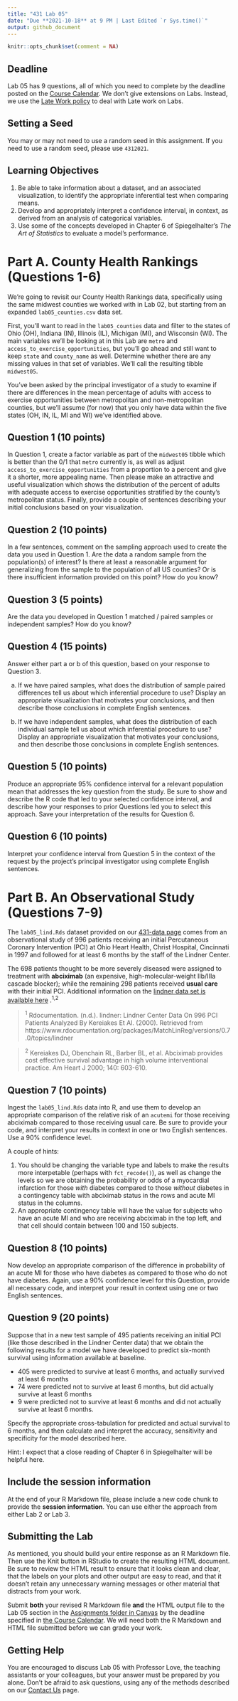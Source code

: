 ---
title: "431 Lab 05"
date: "Due **2021-10-18** at 9 PM | Last Edited `r Sys.time()`"
output: github_document
---

```{r setup, include=FALSE}
knitr::opts_chunk$set(comment = NA)
```

## Deadline

Lab 05 has 9 questions, all of which you need to complete by the deadline posted on the [Course Calendar](https://thomaselove.github.io/431/calendar.html). We don't give extensions on Labs. Instead, we use the [Late Work policy](https://github.com/THOMASELOVE/431-2021/tree/main/labs#late-work) to deal with Late work on Labs. 

## Setting a Seed

You may or may not need to use a random seed in this assignment. If you need to use a random seed, please use `4312021`.

## Learning Objectives

1. Be able to take information about a dataset, and an associated visualization, to identify the appropriate inferential test when comparing means.
2. Develop and appropriately interpret a confidence interval, in context, as derived from an analysis of categorical variables.
3. Use some of the concepts developed in Chapter 6 of Spiegelhalter's *The Art of Statistics* to evaluate a model's performance.

# Part A. County Health Rankings (Questions 1-6)

We're going to revisit our County Health Rankings data, specifically using the same midwest counties we worked with in Lab 02, but starting from an expanded `lab05_counties.csv` data set.

First, you'll want to read in the `lab05_counties` data and filter to the states of Ohio (OH), Indiana (IN), Illinois (IL), Michigan (MI), and Wisconsin (WI). The main variables we'll be looking at in this Lab are `metro` and `access_to_exercise_opportunities`, but you'll go ahead and still want to keep `state` and `county_name` as well. Determine whether there are any missing values in that set of variables. We'll call the resulting tibble `midwest05`.

You've been asked by the principal investigator of a study to examine if there are differences in the mean percentage of adults with access to exercise opportunities between metropolitan and non-metropolitan counties, but we'll assume (for now) that you only have data within the five states (OH, IN, IL, MI and WI) we've identified above.

## Question 1 (10 points)

In Question 1, create a factor variable as part of the `midwest05` tibble which is better than the 0/1 that `metro` currently is, as well as adjust `access_to_exercise_opportunities` from a proportion to a percent and give it a shorter, more appealing name. Then please make an attractive and useful visualization which shows the distribution of the percent of adults with adequate access to exercise opportunities stratified by the county's metropolitan status. Finally, provide a couple of sentences describing your initial conclusions based on your visualization.

## Question 2 (10 points)

In a few sentences, comment on the sampling approach used to create the data you used in Question 1. Are the data a random sample from the population(s) of interest? Is there at least a reasonable argument for generalizing from the sample to the population of all US counties? Or is there insufficient information provided on this point? How do you know? 

## Question 3 (5 points)

Are the data you developed in Question 1 matched / paired samples or independent samples? How do you know?

## Question 4 (15 points)

Answer either part a or b of this question, based on your response to Question 3.
 
a. If we have paired samples, what does the distribution of sample paired differences tell us about which inferential procedure to use? Display an appropriate visualization that motivates your conclusions, and then describe those conclusions in complete English sentences. 

b. If we have independent samples, what does the distribution of each individual sample tell us about which inferential procedure to use? Display an appropriate visualization that motivates your conclusions, and then describe those conclusions in complete English sentences.

## Question 5 (10 points)

Produce an appropriate 95% confidence interval for a relevant population mean that addresses the key question from the study. Be sure to show and describe the R code that led to your selected confidence interval, and describe how your responses to prior Questions led you to select this approach. Save your interpretation of the results for Question 6.

## Question 6 (10 points)

Interpret your confidence interval from Question 5 in the context of the request by the project's principal investigator using complete English sentences.

# Part B. An Observational Study (Questions 7-9)

The `lab05_lind.Rds` dataset provided on our [431-data page](https://github.com/THOMASELOVE/431-data) comes from an observational study of 996 patients receiving an initial Percutaneous Coronary Intervention (PCI) at Ohio Heart Health, Christ Hospital, Cincinnati in 1997 and followed for at least 6 months by the staff of the Lindner Center. 

The 698 patients thought to be more severely diseased were assigned to treatment with **abciximab** (an expensive, high-molecular-weight IIb/IIIa cascade blocker); while the remaining 298 patients received **usual care** with their initial PCI. Additional information on the [lindner data set is available here](https://www.rdocumentation.org/packages/MatchLinReg/versions/0.7.0/topics/lindner) .^1,2^

> ^1^ Rdocumentation. (n.d.). lindner: Lindner Center Data On 996 PCI Patients Analyzed By Kereiakes Et Al. (2000). Retrieved from https://www.rdocumentation.org/packages/MatchLinReg/versions/0.7.0/topics/lindner

> ^2^ Kereiakes DJ, Obenchain RL, Barber BL, et al. Abciximab provides cost effective survival advantage in high volume interventional practice. Am Heart J 2000; 140: 603-610.

## Question 7 (10 points)

Ingest the `lab05_lind.Rds` data into R, and use them to develop an appropriate comparison of the relative risk of an `acutemi` for those receiving abciximab compared to those receiving usual care. Be sure to provide your code, and interpret your results in context in one or two English sentences. Use a 90% confidence level. 

A couple of hints:

1. You should be changing the variable type and labels to make the results more interpetable (perhaps with `fct_recode()`), as well as change the levels so we are obtaining the probability or odds of a myocardial infarction for those *with* diabetes compared to those *without* diabetes in a contingency table with abciximab status in the rows and acute MI status in the columns.
2. An appropriate contingency table will have the value for subjects who have an acute MI and who are receiving abciximab in the top left, and that cell should contain between 100 and 150 subjects.

## Question 8 (10 points)

Now develop an appropriate comparison of the difference in probability of an acute MI for those who have diabetes as compared to those who do not have diabetes. Again, use a 90% confidence level for this Question, provide all necessary code, and interpret your result in context using one or two English sentences.

## Question 9 (20 points)

Suppose that in a new test sample of 495 patients receiving an initial PCI (like those described in the Lindner Center data) that we obtain the following results for a model we have developed to predict six-month survival using information available at baseline.

- 405 were predicted to survive at least 6 months, and actually survived at least 6 months
- 74 were predicted not to survive at least 6 months, but did actually survive at least 6 months
- 9 were predicted not to survive at least 6 months and did not actually survive at least 6 months.

Specify the appropriate cross-tabulation for predicted and actual survival to 6 months, and then calculate and interpret the accuracy, sensitivity and specificity for the model described here. 

Hint: I expect that a close reading of Chapter 6 in Spiegelhalter will be helpful here.

## Include the session information

At the end of your R Markdown file, please include a new code chunk to provide the **session information**. You can use either the approach from either Lab 2 or Lab 3.

## Submitting the Lab

As mentioned, you should build your entire response as an R Markdown file. Then use the Knit button in RStudio to create the resulting HTML document. Be sure to review the HTML result to ensure that it looks clean and clear, that the labels on your plots and other output are easy to read, and that it doesn't retain any unnecessary warning messages or other material that distracts from your work.

Submit **both** your revised R Markdown file **and** the HTML output file to the Lab 05 section in the [Assignments folder in Canvas](https://canvas.case.edu) by the deadline specified in [the Course Calendar](https://thomaselove.github.io/431/calendar.html). We will need both the R Markdown and HTML file submitted before we can grade your work.

## Getting Help

You are encouraged to discuss Lab 05 with Professor Love, the teaching assistants or your colleagues, but your answer must be prepared by you alone. Don't be afraid to ask questions, using any of the methods described on our [Contact Us](https://thomaselove.github.io/431/contact.html) page.
